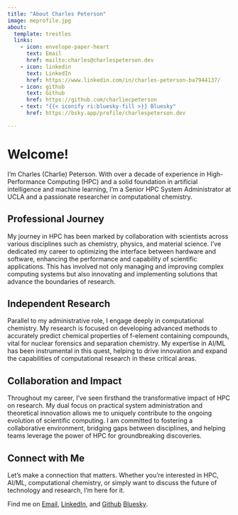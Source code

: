 ```yaml
---
title: "About Charles Peterson"
image: meprofile.jpg
about:
  template: trestles
  links:
    - icon: envelope-paper-heart
      text: Email
      href: mailto:charles@charlespeterson.dev
    - icon: linkedin
      text: LinkedIn
      href: https://www.linkedin.com/in/charles-peterson-ba7944137/
    - icon: github
      text: Github
      href: https://github.com/charliecpeterson
    - text: "{{< iconify ri:bluesky-fill >}} Bluesky" 
      href: https://bsky.app/profile/charlespeterson.dev

---
```


# Welcome!

I'm Charles (Charlie) Peterson. With over a decade of experience in High-Performance Computing (HPC) and a solid foundation in artificial intelligence and machine learning, I'm a Senior HPC System Administrator at UCLA and a passionate researcher in computational chemistry.

## Professional Journey

My journey in HPC has been marked by collaboration with scientists across various disciplines such as chemistry, physics, and material science. I've dedicated my career to optimizing the interface between hardware and software, enhancing the performance and capability of scientific applications. This has involved not only managing and improving complex computing systems but also innovating and implementing solutions that advance the boundaries of research.

## Independent Research

Parallel to my administrative role, I engage deeply in computational chemistry. My research is focused on developing advanced methods to accurately predict chemical properties of f-element containing compounds, vital for nuclear forensics and separation chemistry. My expertise in AI/ML has been instrumental in this quest, helping to drive innovation and expand the capabilities of computational research in these critical areas.

## Collaboration and Impact

Throughout my career, I've seen firsthand the transformative impact of HPC on research. My dual focus on practical system administration and theoretical innovation allows me to uniquely contribute to the ongoing evolution of scientific computing. I am committed to fostering a collaborative environment, bridging gaps between disciplines, and helping teams leverage the power of HPC for groundbreaking discoveries.

## Connect with Me

Let's make a connection that matters. Whether you're interested in HPC, AI/ML, computational chemistry, or simply want to discuss the future of technology and research, I'm here for it.

Find me on [Email](mailto:charles@charlespeterson.dev), [LinkedIn](https://www.linkedin.com/in/charles-peterson-ba7944137/), and [Github](https://github.com/charliecpeterson)
[Bluesky](https://bsky.app/profile/charlespeterson.dev).


